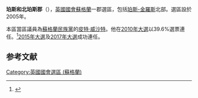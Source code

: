 {{noteTA
|G1=UK Places
|G2=PoliticiansUK
}}
{{Infobox UK constituency main
 |name        = 珀斯和北珀斯郡
 |parliament  = uk
 |map1        = PerthNorthPerthshire
 |map2        = 
 |map_size    = 250px
 |map_entity  = [[蘇格蘭|蘇格蘭]]
 |map_year    = 
 |year        = 2005
 |abolished   = 
 |type        = 郡
 |elects_howmany =
 |previous    =
 |next        = 
 |electorate  = 
 |mp          = [[皮特·威沙特|皮特·威沙特]]
 |party       = [[蘇格蘭民族黨|蘇格蘭民族黨]]
 |region      = 蘇格蘭
 |county      = [[珀斯-金羅斯|珀斯-金羅斯]]
 |european    = 蘇格蘭
}}

'''珀斯和北珀斯郡'''（{{lang-en|Perth and North Perthshire}}），[[英國|英國]][[英國國會|國會]][[蘇格蘭|蘇格蘭]]一郡選區，包括[[珀斯-金羅斯|珀斯-金羅斯]]北部。選區設於2005年。

本區當區議員為[[蘇格蘭民族黨|蘇格蘭民族黨]]的[[皮特·威沙特|皮特·威沙特]]。他在[[2010年英國大選|2010年大選]]以39.6%選票連任。<ref name="">{{cite news
|publisher=[[英國廣播公司|英國廣播公司]]
|date=2010年5月7日
|title=Election 2010/Constituency/Perth and North Perthshire
|url=http://news.bbc.co.uk/1/shared/election2010/results/constituency/854.stm
|accessdate=2010年5月14日
|archive-date=2017年9月4日
|archive-url=https://web.archive.org/web/20170904214727/http://news.bbc.co.uk/1/shared/election2010/results/constituency/854.stm
|dead-url=no
}}</ref>[[2015年英國大選|2015年大選]]及[[2017年英國大選|2017年大選]]成功連任。

==参考文献==
<div class="references-small">
<references></references>
</div>

{{DEFAULTSORT:Perth and North Perthshire (UK Parliament constituency)}}
{{英國國會選區 (蘇格蘭)}}
[[Category:英國國會選區_(蘇格蘭)|Category:英國國會選區 (蘇格蘭)]]